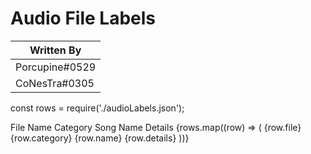 # Audio File Labels

| Written By     |
| -------------- |
| Porcupine#0529 |
| CoNesTra#0305  |

const rows = require('./audioLabels.json');

<TableContainer component={Paper}>
	<Table aria-label="simple table">
	<TableHead>
		<TableRow>
		<TableCell>File Name</TableCell>
		<TableCell>Category</TableCell>
		<TableCell>Song Name</TableCell>
		<TableCell>Details</TableCell>
		</TableRow>
	</TableHead>
	<TableBody>
		{rows.map((row) => (
		<TableRow
			key={row.name}
		>
			<TableCell component="th" scope="row">
			{row.file}
			</TableCell>
			<TableCell>{row.category}</TableCell>
			<TableCell>{row.name}</TableCell>
			<TableCell>{row.details}</TableCell>
		</TableRow>
		))}
	</TableBody>
	</Table>
</TableContainer>
